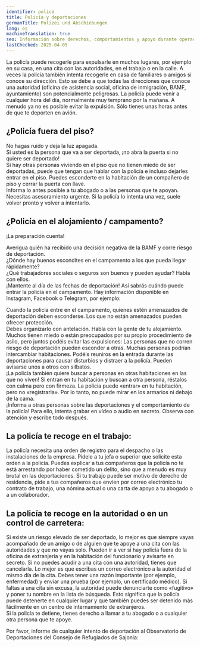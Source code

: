 ```yaml
---
identifier: police
title: Policía y deportaciones
germanTitle: Polizei und Abschiebungen
lang: es
machineTranslation: true
seo: Información sobre derechos, comportamientos y apoyo durante operaciones policiales relacionadas con deportaciones en Alemania.
lastChecked: 2025-04-05
---
```


La policía puede recogerle para expulsarle en muchos lugares, por ejemplo en su casa, en una cita con las autoridades, en el trabajo o en la calle.
A veces la policía también intenta recogerle en casa de familiares o amigos si conoce su dirección.
Esto se debe a que todas las direcciones que conoce una autoridad (oficina de asistencia social, oficina de inmigración, BAMF, ayuntamiento) son potencialmente peligrosas. 
La policía puede venir a cualquier hora del día, normalmente muy temprano por la mañana. A menudo ya no es posible evitar la expulsión. 
Sólo tienes unas horas antes de que te deporten en avión.

## ¿Policía fuera del piso?

No hagas ruido y deja la luz apagada. <br/>
Si usted es la persona que va a ser deportada, ¡no abra la puerta si no quiere ser deportado! <br/>
Si hay otras personas viviendo en el piso que no tienen miedo de ser deportadas, puede que tengan que hablar con la policía e incluso dejarles entrar en el piso. Puedes esconderte en la habitación de un compañero de piso y cerrar la puerta con llave. <br/>
Informa lo antes posible a tu abogado o a las personas que te apoyan. Necesitas asesoramiento urgente. Si la policía lo intenta una vez, suele volver pronto y volver a intentarlo.

## ¿Policía en el alojamiento / campamento?

¡La preparación cuenta!

Averigua quién ha recibido una decisión negativa de la BAMF y corre riesgo de deportación. <br/>
¿Dónde hay buenos escondites en el campamento a los que pueda llegar rápidamente? <br/>
¿Qué trabajadores sociales o seguros son buenos y pueden ayudar? Habla con ellos. <br/>
¡Mantente al día de las fechas de deportación! Así sabrás cuándo puede entrar la policía en el campamento. Hay información disponible en Instagram, Facebook o Telegram, por ejemplo: 
<Address identifier="deportationalarm"></Address>
Cuando la policía entre en el campamento, quienes estén amenazados de deportación deben esconderse. Los que no están amenazados pueden ofrecer protección. <br/>
Debes organizarlo con antelación. Habla con la gente de tu alojamiento. Muchos tienen miedo o están preocupados por su propio procedimiento de asilo, pero juntos podéis evitar las expulsiones: Las personas que no corren riesgo de deportación pueden esconder a otras. Muchas personas podrían intercambiar habitaciones. Podéis reuniros en la entrada durante las deportaciones para causar disturbios y distraer a la policía. Pueden avisarse unos a otros con silbatos. <br/>
¡La policía también quiere buscar a personas en otras habitaciones en las que no viven! Si entran en tu habitación y buscan a otra persona, réstalos con calma pero con firmeza. La policía puede «entrar» en tu habitación, pero no «registrarla». Por lo tanto, no puede mirar en los armarios ni debajo de la cama. <br/>
¡Informa a otras personas sobre las deportaciones y el comportamiento de la policía! Para ello, intenta grabar en vídeo o audio en secreto. Observa con atención y escribe todo después. <br/>

## La policía te recoge en el trabajo:

La policía necesita una orden de registro para el despacho o las instalaciones de la empresa. Pídele a tu jefa o superior que solicite esta orden a la policía.
Puedes explicar a tus compañeros que la policía no te está arrestando por haber cometido un delito, sino que a menudo es muy brutal en las deportaciones.
Si tu trabajo puede ser motivo de derecho de residencia, pide a tus compañeros que envíen por correo electrónico tu contrato de trabajo, una nómina actual o una carta de apoyo a tu abogado o a un colaborador.

## La policía te recoge en la autoridad o en un control de carretera:

Si existe un riesgo elevado de ser deportado, lo mejor es que siempre vayas acompañado de un amigo o de alguien que te apoye a una cita con las autoridades y que no vayas solo. Pueden ir a ver si hay policía fuera de la oficina de extranjería y en la habitación del funcionario y avisarte en secreto.
Si no puedes acudir a una cita con una autoridad, tienes que cancelarla. Lo mejor es que escribas un correo electrónico a la autoridad el mismo día de la cita. Debes tener una razón importante (por ejemplo, enfermedad) y enviar una prueba (por ejemplo, un certificado médico). Si faltas a una cita sin excusa, la autoridad puede denunciarte como «fugitivo» y poner tu nombre en la lista de búsqueda. Esto significa que la policía puede detenerte en cualquier lugar y que también puedes ser detenido más fácilmente en un centro de internamiento de extranjeros. <br/>
Si la policía te detiene, tienes derecho a llamar a tu abogado o a cualquier otra persona que te apoye.

Por favor, informe de cualquier intento de deportación al Observatorio de Deportaciones del Consejo de Refugiados de Sajonia: <Address identifier="sfr_abschiebemonitoring"></Address>

